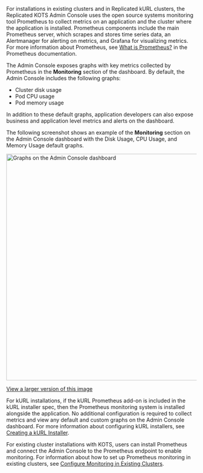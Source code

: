 For installations in existing clusters and in Replicated kURL clusters, the Replicated KOTS Admin Console uses the open source systems monitoring tool Prometheus to collect metrics on an application and the cluster where the application is installed. Prometheus components include the main Prometheus server, which scrapes and stores time series data, an Alertmanager for alerting on metrics, and Grafana for visualizing metrics. For more information about Prometheus, see [What is Prometheus?](https://prometheus.io/docs/introduction/overview/) in the Prometheus documentation.

The Admin Console exposes graphs with key metrics collected by Prometheus in the **Monitoring** section of the dashboard. By default, the Admin Console includes the following graphs:

* Cluster disk usage
* Pod CPU usage
* Pod memory usage

In addition to these default graphs, application developers can also expose business and application level metrics and alerts on the dashboard.

The following screenshot shows an example of the **Monitoring** section on the Admin Console dashboard with the Disk Usage, CPU Usage, and Memory Usage default graphs.

<img alt="Graphs on the Admin Console dashboard" src="/images/kotsadm-dashboard-graph.png" width="600px"/> 

[View a larger version of this image](/images/kotsadm-dashboard-graph.png)

For kURL installations, if the kURL Prometheus add-on is included in the kURL installer spec, then the Prometheus monitoring system is installed alongside the application. No additional configuration is required to collect metrics and view any default and custom graphs on the Admin Console dashboard. For more information about configuring kURL installers, see [Creating a kURL Installer](/vendor/packaging-embedded-kubernetes).

For existing cluster installations with KOTS, users can install Prometheus and connect the Admin Console to the Prometheus endpoint to enable monitoring. For information about how to set up Prometheus monitoring in existing clusters, see [Configure Monitoring in Existing Clusters](/enterprise/monitoring-applications#configure-existing).